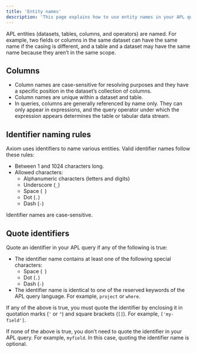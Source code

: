 ```yaml
---
title: 'Entity names'
description: 'This page explains how to use entity names in your APL query.'
---
```


APL entities (datasets, tables, columns, and operators) are named. For example, two fields or columns in the same dataset can have the same name if the casing is different, and a table and a dataset may have the same name because they aren’t in the same scope.

## Columns

- Column names are case-sensitive for resolving purposes and they have a specific position in the dataset’s collection of columns.
- Column names are unique within a dataset and table.
- In queries, columns are generally referenced by name only. They can only appear in expressions, and the query operator under which the expression appears determines the table or tabular data stream.

## Identifier naming rules

Axiom uses identifiers to name various entities. Valid identifier names follow these rules:

- Between 1 and 1024 characters long.
- Allowed characters:
    - Alphanumeric characters (letters and digits)
    - Underscore (`_`)
    - Space (` `)
    - Dot (`.`)
    - Dash (`-`)

Identifier names are case-sensitive.

## Quote identifiers

Quote an identifier in your APL query if any of the following is true:

- The identifier name contains at least one of the following special characters:
    - Space (` `)
    - Dot (`.`)
    - Dash (`-`)
- The identifier name is identical to one of the reserved keywords of the APL query language. For example, `project` or `where`.

If any of the above is true, you must quote the identifier by enclosing it in quotation marks (`'` or `"`) and square brackets (`[]`). For example, `['my-field']`.

If none of the above is true, you don’t need to quote the identifier in your APL query. For example, `myfield`. In this case, quoting the identifier name is optional.
